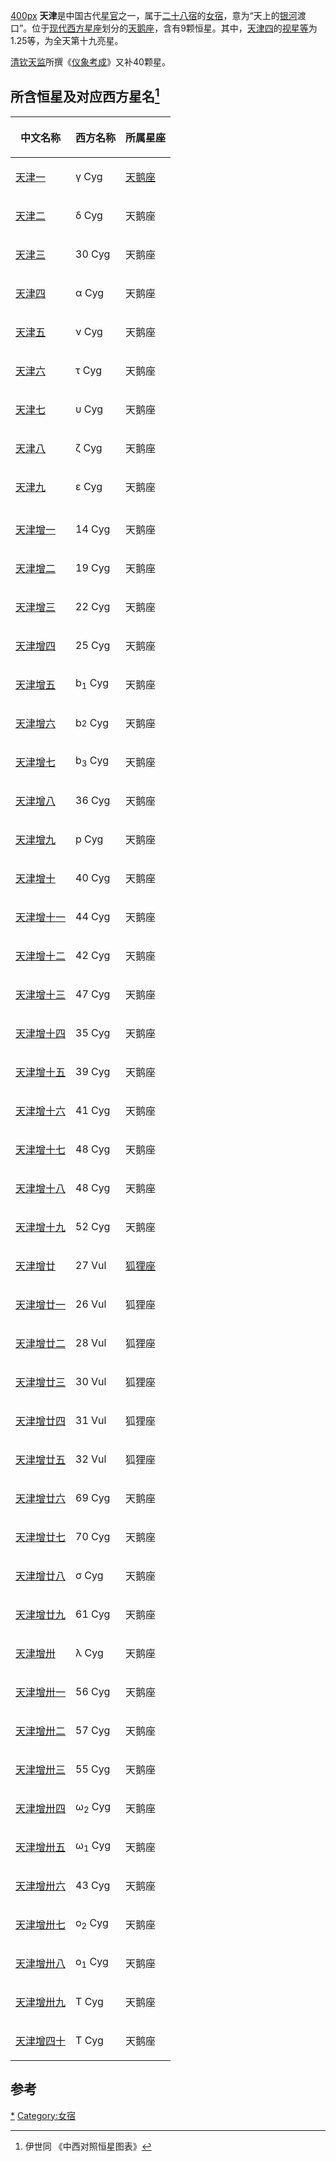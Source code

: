 {{不是|天津市}}
[[文件:Tianjin_(xingguan).png|400px]]
'''天津'''是中国古代[[星官|星官]]之一，属于[[二十八宿|二十八宿]]的[[女宿|女宿]]，意为“天上的[[银河|银河]]渡口”。位于[[星座|现代西方星座]]划分的[[天鹅座|天鹅座]]，含有9颗恒星。其中，[[天津四|天津四]]的[[视星等|视星等]]为1.25等，为全天第十九亮星。

[[清朝|清]][[钦天监|钦天监]]所撰《[[仪象考成|仪象考成]]》又补40颗星。

==所含恒星及对应西方星名<ref name="Yi">伊世同 《中西对照恒星图表》</ref>==
{| class="wikitable" align="center" style="text-align:center; width:60%"
|-
! 中文名称 !! 西方名称 !! 所属星座
|-
| [[天津一|天津一]] || γ Cyg || [[天鹅座|天鹅座]]
|-
| [[天津二|天津二]] || δ Cyg || 天鹅座
|-
| [[天津三|天津三]] || 30 Cyg || 天鹅座
|-
| [[天津四|天津四]] || α Cyg || 天鹅座
|-
| [[天津五|天津五]] || ν Cyg || 天鹅座
|-
| [[天津六|天津六]] || τ Cyg || 天鹅座
|-
| [[天津七|天津七]] || υ Cyg || 天鹅座
|-
| [[天津八|天津八]] || ζ Cyg || 天鹅座
|-
| [[天津九|天津九]] || ε Cyg || 天鹅座
|-
|
|-
|[[天津增一|天津增一]]|| 14 Cyg ||天鹅座
|-
|[[天津增二|天津增二]]|| 19 Cyg ||天鹅座
|-
|[[天津增三|天津增三]]|| 22 Cyg ||天鹅座
|-
|[[天津增四|天津增四]]|| 25 Cyg ||天鹅座
|-
|[[天津增五|天津增五]]|| b<sub>1</sub> Cyg ||天鹅座
|-
|[[天津增六|天津增六]]|| b<small>2</small> Cyg ||天鹅座
|-
|[[天津增七|天津增七]]|| b<sub>3</sub> Cyg  ||天鹅座
|-
|[[天津增八|天津增八]]|| 36 Cyg  ||天鹅座
|-
|[[天津增九|天津增九]]|| p Cyg  ||天鹅座
|-
|[[天津增十|天津增十]]|| 40 Cyg ||天鹅座
|-
|[[天津增十一|天津增十一]]|| 44 Cyg ||天鹅座
|-
|[[天津增十二|天津增十二]]|| 42 Cyg||天鹅座
|-
|[[天津增十三|天津增十三]]|| 47 Cyg||天鹅座
|-
|[[天津增十四|天津增十四]]|| 35 Cyg||天鹅座
|-
|[[天津增十五|天津增十五]]|| 39 Cyg||天鹅座
|-
|[[天津增十六|天津增十六]]|| 41 Cyg||天鹅座
|-
|[[天津增十七|天津增十七]]|| 48 Cyg||天鹅座
|-
|[[天津增十八|天津增十八]]|| 48 Cyg||天鹅座
|-
|[[天津增十九|天津增十九]]|| 52 Cyg||天鹅座
|-
|[[天津增廿|天津增廿]]|| 27 Vul || [[狐狸座|狐狸座]]
|-
|[[天津增廿一|天津增廿一]]|| 26 Vul ||狐狸座
|-
|[[天津增廿二|天津增廿二]]|| 28 Vul ||狐狸座
|-
|[[天津增廿三|天津增廿三]]|| 30 Vul ||狐狸座
|-
|[[天津增廿四|天津增廿四]]|| 31 Vul ||狐狸座
|-
|[[天津增廿五|天津增廿五]]|| 32 Vul ||狐狸座
|-
|[[天津增廿六|天津增廿六]]|| 69 Cyg||天鹅座
|-
|[[天津增廿七|天津增廿七]]|| 70 Cyg||天鹅座
|-
|[[天津增廿八|天津增廿八]]|| σ Cyg||天鹅座
|-
|[[天津增廿九|天津增廿九]]|| 61 Cyg||天鹅座
|-
|[[天津增卅|天津增卅]]|| λ Cyg||天鹅座
|-
|[[天津增卅一|天津增卅一]]|| 56 Cyg||天鹅座
|-
|[[天津增卅二|天津增卅二]]|| 57 Cyg||天鹅座
|-
|[[天津增卅三|天津增卅三]]|| 55 Cyg||天鹅座
|-
|[[天津增卅四|天津增卅四]]|| ω<sub>2</sub> Cyg||天鹅座
|-
|[[天津增卅五|天津增卅五]]|| ω<sub>1</sub> Cyg||天鹅座
|-
|[[天津增卅六|天津增卅六]]|| 43 Cyg||天鹅座
|-
|[[天津增卅七|天津增卅七]]|| ο<sub>2</sub> Cyg||天鹅座
|-
|[[天津增卅八|天津增卅八]]|| ο<sub>1</sub> Cyg||天鹅座
|-
|[[天津增卅九|天津增卅九]]|| T Cyg ||天鹅座
|-
|[[天津增四十|天津增四十]]|| T Cyg ||天鹅座
|}

==参考==
{{reflist}}
{{中国古代星官-北方}}
[[Category:天津_(星官)|*]]
[[Category:女宿|Category:女宿]]